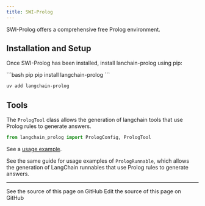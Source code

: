 ```yaml
---
title: SWI-Prolog
---
```


SWI-Prolog offers a comprehensive free Prolog environment.

## Installation and Setup

Once SWI-Prolog has been installed, install lanchain-prolog using pip:

<CodeGroup>
```bash pip
pip install langchain-prolog
```

```bash uv
uv add langchain-prolog
```
</CodeGroup>

## Tools

The `PrologTool` class allows the generation of langchain tools that use Prolog rules to generate answers.

```python
from langchain_prolog import PrologConfig, PrologTool
```

See a [usage example](/oss/python/integrations/tools/prolog_tool).

See the same guide for usage examples of `PrologRunnable`, which allows the generation
of LangChain runnables that use Prolog rules to generate answers.

---

<CardGroup cols={2}>
  <Card title="View Source" icon="eye" href="https://github.com/langchain-ai/docs/blob/main/src/oss/python/integrations/providers/prolog.mdx">
    See the source of this page on GitHub
  </Card>
  <Card title="Edit Source" icon="pen-to-square" href="https://github.com/langchain-ai/docs/edit/main/src/oss/python/integrations/providers/prolog.mdx">
    Edit the source of this page on GitHub
  </Card>
</CardGroup>
